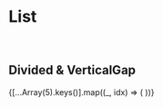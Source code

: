 

<Meta title="Core-Elements / List" />

# List

<br />

## Divided & VerticalGap

<Preview>
  <Story name="List">
    <List
      verticalGap={20}
      divided={false}
      dividerColor={'#ff0000'}
      dividerWeight={1}
    >
      {[...Array(5).keys()].map((_, idx) => (
        <List.Item key={idx}>
          <ColorBox color="blue" />
        </List.Item>
      ))}
    </List>
  </Story>
</Preview>
